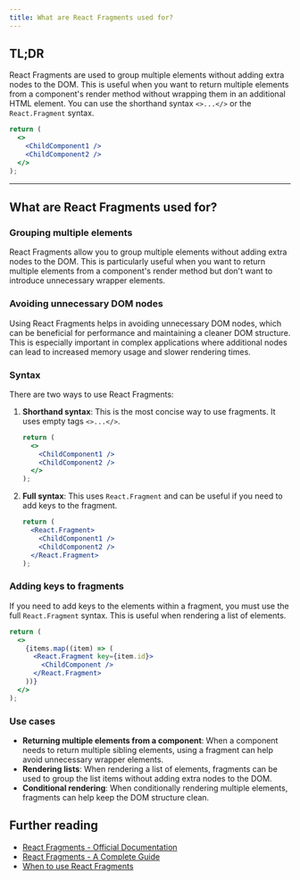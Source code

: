 ```yaml
---
title: What are React Fragments used for?
---
```


## TL;DR

React Fragments are used to group multiple elements without adding extra nodes to the DOM. This is useful when you want to return multiple elements from a component's render method without wrapping them in an additional HTML element. You can use the shorthand syntax `<>...</>` or the `React.Fragment` syntax.

```jsx
return (
  <>
    <ChildComponent1 />
    <ChildComponent2 />
  </>
);
```

---

## What are React Fragments used for?

### Grouping multiple elements

React Fragments allow you to group multiple elements without adding extra nodes to the DOM. This is particularly useful when you want to return multiple elements from a component's render method but don't want to introduce unnecessary wrapper elements.

### Avoiding unnecessary DOM nodes

Using React Fragments helps in avoiding unnecessary DOM nodes, which can be beneficial for performance and maintaining a cleaner DOM structure. This is especially important in complex applications where additional nodes can lead to increased memory usage and slower rendering times.

### Syntax

There are two ways to use React Fragments:

1. **Shorthand syntax**: This is the most concise way to use fragments. It uses empty tags `<>...</>`.

   ```jsx
   return (
     <>
       <ChildComponent1 />
       <ChildComponent2 />
     </>
   );
   ```

2. **Full syntax**: This uses `React.Fragment` and can be useful if you need to add keys to the fragment.

   ```jsx
   return (
     <React.Fragment>
       <ChildComponent1 />
       <ChildComponent2 />
     </React.Fragment>
   );
   ```

### Adding keys to fragments

If you need to add keys to the elements within a fragment, you must use the full `React.Fragment` syntax. This is useful when rendering a list of elements.

```jsx
return (
  <>
    {items.map((item) => (
      <React.Fragment key={item.id}>
        <ChildComponent />
      </React.Fragment>
    ))}
  </>
);
```

### Use cases

- **Returning multiple elements from a component**: When a component needs to return multiple sibling elements, using a fragment can help avoid unnecessary wrapper elements.
- **Rendering lists**: When rendering a list of elements, fragments can be used to group the list items without adding extra nodes to the DOM.
- **Conditional rendering**: When conditionally rendering multiple elements, fragments can help keep the DOM structure clean.

## Further reading

- [React Fragments - Official Documentation](https://reactjs.org/docs/fragments.html)
- [React Fragments - A Complete Guide](https://www.freecodecamp.org/news/react-fragments-complete-guide/)
- [When to use React Fragments](https://blog.logrocket.com/when-to-use-react-fragments/)
